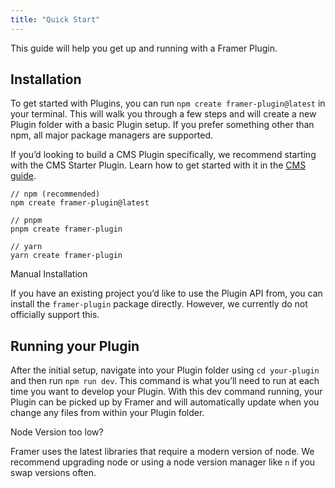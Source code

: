 ```yaml
---
title: "Quick Start"
---
```


This guide will help you get up and running with a Framer Plugin.

## Installation

To get started with Plugins, you can run `npm create framer-plugin@latest` in your terminal. This will walk you through a few steps and will create a new Plugin folder with a basic Plugin setup. If you prefer something other than npm, all major package managers are supported.

If you’d looking to build a CMS Plugin specifically, we recommend starting with the CMS Starter Plugin. Learn how to get started with it in the [CMS guide](/plugins/guides/cms).

```shellscript
// npm (recommended)
npm create framer-plugin@latest

// pnpm 
pnpm create framer-plugin

// yarn
yarn create framer-plugin
```

<Info>
  Manual Installation

  If you have an existing project you’d like to use the Plugin API from, you can install the `framer-plugin` package directly. However, we currently do not officially support this.
</Info>

## Running your Plugin

After the initial setup, navigate into your Plugin folder using `cd your-plugin` and then run `npm run dev`. This command is what you’ll need to run at each time you want to develop your Plugin. With this dev command running, your Plugin can be picked up by Framer and will automatically update when you change any files from within your Plugin folder.

<Info>
  Node Version too low?

  Framer uses the latest libraries that require a modern version of node. We recommend upgrading node or using a node version manager like `n` if you swap versions often.
</Info>